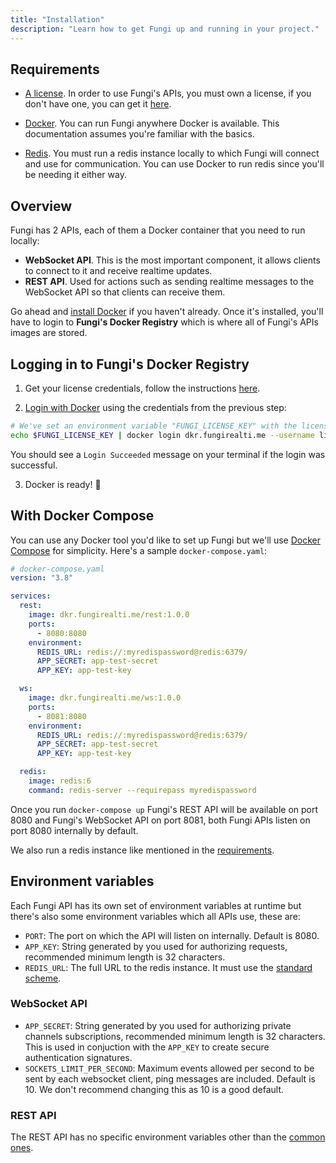```yaml
---
title: "Installation"
description: "Learn how to get Fungi up and running in your project."
---
```


## Requirements

- [A license](/pricing). In order to use Fungi's APIs, you must own a license, if you don't have one, you can get it [here](/pricing).

- [Docker](https://www.docker.com/). You can run Fungi anywhere Docker is available. This documentation assumes you're familiar with the basics.

- [Redis](https://redis.io/). You must run a redis instance locally to which Fungi will connect and use for communication. You can use Docker to run redis since you'll be needing it either way.

## Overview

Fungi has 2 APIs, each of them a Docker container that you need to run locally:

- **WebSocket API**. This is the most important component, it allows clients to connect to it and receive realtime updates.
- **REST API**. Used for actions such as sending realtime messages to the WebSocket API so that clients can receive them.

Go ahead and [install Docker](https://www.docker.com/get-started) if you haven't already. Once it's installed, you'll have to login to **Fungi's Docker Registry** which is where all of Fungi's APIs images are stored.

## Logging in to Fungi's Docker Registry

1. Get your license credentials, follow the instructions [here](/docs#get-your-license-credentials).

2. [Login with Docker](https://docs.docker.com/engine/reference/commandline/login/) using the credentials from the previous step:

```sh
# We've set an environment variable "FUNGI_LICENSE_KEY" with the license key as the value. That is the recommended approach with security in mind although you can directly echo it.
echo $FUNGI_LICENSE_KEY | docker login dkr.fungirealti.me --username license-username --password-stdin
```

You should see a `Login Succeeded` message on your terminal if the login was successful.

3. Docker is ready! 🐳

## With Docker Compose

You can use any Docker tool you'd like to set up Fungi but we'll use [Docker Compose](https://docs.docker.com/compose/) for simplicity. Here's a sample `docker-compose.yaml`:

```yaml
# docker-compose.yaml
version: "3.8"

services:
  rest:
    image: dkr.fungirealti.me/rest:1.0.0
    ports:
      - 8080:8080
    environment:
      REDIS_URL: redis://:myredispassword@redis:6379/
      APP_SECRET: app-test-secret
      APP_KEY: app-test-key

  ws:
    image: dkr.fungirealti.me/ws:1.0.0
    ports:
      - 8081:8080
    environment:
      REDIS_URL: redis://:myredispassword@redis:6379/
      APP_SECRET: app-test-secret
      APP_KEY: app-test-key

  redis:
    image: redis:6
    command: redis-server --requirepass myredispassword
```

Once you run `docker-compose up` Fungi's REST API will be available on port 8080 and Fungi's WebSocket API on port 8081, both Fungi APIs listen on port 8080 internally by default.

We also run a redis instance like mentioned in the [requirements](#requirements).

## Environment variables

Each Fungi API has its own set of environment variables at runtime but there's also some environment variables which all APIs use, these are:

- `PORT`: The port on which the API will listen on internally. Default is 8080.
- `APP_KEY`: String generated by you used for authorizing requests, recommended minimum length is 32 characters.
- `REDIS_URL`: The full URL to the redis instance. It must use the [standard scheme](https://www.iana.org/assignments/uri-schemes/prov/redis).

### WebSocket API

- `APP_SECRET`: String generated by you used for authorizing private channels subscriptions, recommended minimum length is 32 characters. This is used in conjuction with the `APP_KEY` to create secure authentication signatures.
- `SOCKETS_LIMIT_PER_SECOND`: Maximum events allowed per second to be sent by each websocket client, ping messages are included. Default is 10. We don't recommend changing this as 10 is a good default.

### REST API

The REST API has no specific environment variables other than the [common ones](#environment-variables).
